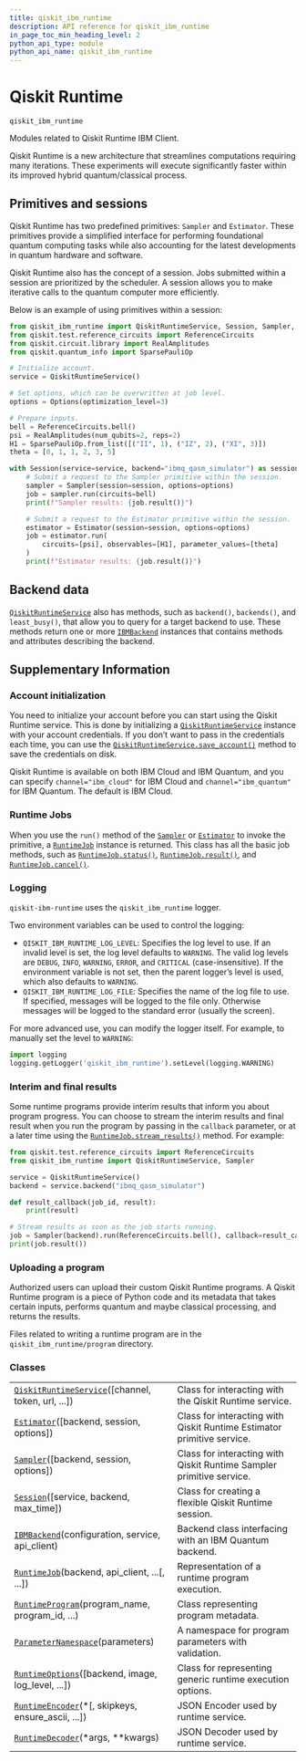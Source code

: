 ```yaml
---
title: qiskit_ibm_runtime
description: API reference for qiskit_ibm_runtime
in_page_toc_min_heading_level: 2
python_api_type: module
python_api_name: qiskit_ibm_runtime
---
```


<span id="qiskit-runtime-qiskit-ibm-runtime" />

<span id="module-qiskit_ibm_runtime" />

# Qiskit Runtime

<span id="module-qiskit_ibm_runtime" />

`qiskit_ibm_runtime`

Modules related to Qiskit Runtime IBM Client.

Qiskit Runtime is a new architecture that streamlines computations requiring many iterations. These experiments will execute significantly faster within its improved hybrid quantum/classical process.

## Primitives and sessions

Qiskit Runtime has two predefined primitives: `Sampler` and `Estimator`. These primitives provide a simplified interface for performing foundational quantum computing tasks while also accounting for the latest developments in quantum hardware and software.

Qiskit Runtime also has the concept of a session. Jobs submitted within a session are prioritized by the scheduler. A session allows you to make iterative calls to the quantum computer more efficiently.

Below is an example of using primitives within a session:

```python
from qiskit_ibm_runtime import QiskitRuntimeService, Session, Sampler, Estimator, Options
from qiskit.test.reference_circuits import ReferenceCircuits
from qiskit.circuit.library import RealAmplitudes
from qiskit.quantum_info import SparsePauliOp

# Initialize account.
service = QiskitRuntimeService()

# Set options, which can be overwritten at job level.
options = Options(optimization_level=3)

# Prepare inputs.
bell = ReferenceCircuits.bell()
psi = RealAmplitudes(num_qubits=2, reps=2)
H1 = SparsePauliOp.from_list([("II", 1), ("IZ", 2), ("XI", 3)])
theta = [0, 1, 1, 2, 3, 5]

with Session(service=service, backend="ibmq_qasm_simulator") as session:
    # Submit a request to the Sampler primitive within the session.
    sampler = Sampler(session=session, options=options)
    job = sampler.run(circuits=bell)
    print(f"Sampler results: {job.result()}")

    # Submit a request to the Estimator primitive within the session.
    estimator = Estimator(session=session, options=options)
    job = estimator.run(
        circuits=[psi], observables=[H1], parameter_values=[theta]
    )
    print(f"Estimator results: {job.result()}")
```

## Backend data

[`QiskitRuntimeService`](qiskit_ibm_runtime.QiskitRuntimeService "qiskit_ibm_runtime.QiskitRuntimeService") also has methods, such as `backend()`, `backends()`, and `least_busy()`, that allow you to query for a target backend to use. These methods return one or more [`IBMBackend`](qiskit_ibm_runtime.IBMBackend "qiskit_ibm_runtime.IBMBackend") instances that contains methods and attributes describing the backend.

## Supplementary Information

### Account initialization

You need to initialize your account before you can start using the Qiskit Runtime service. This is done by initializing a [`QiskitRuntimeService`](qiskit_ibm_runtime.QiskitRuntimeService "qiskit_ibm_runtime.QiskitRuntimeService") instance with your account credentials. If you don’t want to pass in the credentials each time, you can use the [`QiskitRuntimeService.save_account()`](qiskit_ibm_runtime.QiskitRuntimeService#save_account "qiskit_ibm_runtime.QiskitRuntimeService.save_account") method to save the credentials on disk.

Qiskit Runtime is available on both IBM Cloud and IBM Quantum, and you can specify `channel="ibm_cloud"` for IBM Cloud and `channel="ibm_quantum"` for IBM Quantum. The default is IBM Cloud.

### Runtime Jobs

When you use the `run()` method of the [`Sampler`](qiskit_ibm_runtime.Sampler "qiskit_ibm_runtime.Sampler") or [`Estimator`](qiskit_ibm_runtime.Estimator "qiskit_ibm_runtime.Estimator") to invoke the primitive, a [`RuntimeJob`](qiskit_ibm_runtime.RuntimeJob "qiskit_ibm_runtime.RuntimeJob") instance is returned. This class has all the basic job methods, such as [`RuntimeJob.status()`](qiskit_ibm_runtime.RuntimeJob#status "qiskit_ibm_runtime.RuntimeJob.status"), [`RuntimeJob.result()`](qiskit_ibm_runtime.RuntimeJob#result "qiskit_ibm_runtime.RuntimeJob.result"), and [`RuntimeJob.cancel()`](qiskit_ibm_runtime.RuntimeJob#cancel "qiskit_ibm_runtime.RuntimeJob.cancel").

### Logging

`qiskit-ibm-runtime` uses the `qiskit_ibm_runtime` logger.

Two environment variables can be used to control the logging:

*   `QISKIT_IBM_RUNTIME_LOG_LEVEL`: Specifies the log level to use. If an invalid level is set, the log level defaults to `WARNING`. The valid log levels are `DEBUG`, `INFO`, `WARNING`, `ERROR`, and `CRITICAL` (case-insensitive). If the environment variable is not set, then the parent logger’s level is used, which also defaults to `WARNING`.
*   `QISKIT_IBM_RUNTIME_LOG_FILE`: Specifies the name of the log file to use. If specified, messages will be logged to the file only. Otherwise messages will be logged to the standard error (usually the screen).

For more advanced use, you can modify the logger itself. For example, to manually set the level to `WARNING`:

```python
import logging
logging.getLogger('qiskit_ibm_runtime').setLevel(logging.WARNING)
```

### Interim and final results

Some runtime programs provide interim results that inform you about program progress. You can choose to stream the interim results and final result when you run the program by passing in the `callback` parameter, or at a later time using the [`RuntimeJob.stream_results()`](qiskit_ibm_runtime.RuntimeJob#stream_results "qiskit_ibm_runtime.RuntimeJob.stream_results") method. For example:

```python
from qiskit.test.reference_circuits import ReferenceCircuits
from qiskit_ibm_runtime import QiskitRuntimeService, Sampler

service = QiskitRuntimeService()
backend = service.backend("ibmq_qasm_simulator")

def result_callback(job_id, result):
    print(result)

# Stream results as soon as the job starts running.
job = Sampler(backend).run(ReferenceCircuits.bell(), callback=result_callback)
print(job.result())
```

### Uploading a program

Authorized users can upload their custom Qiskit Runtime programs. A Qiskit Runtime program is a piece of Python code and its metadata that takes certain inputs, performs quantum and maybe classical processing, and returns the results.

Files related to writing a runtime program are in the `qiskit_ibm_runtime/program` directory.

### Classes

|                                                                                                                                          |                                                                        |
| ---------------------------------------------------------------------------------------------------------------------------------------- | ---------------------------------------------------------------------- |
| [`QiskitRuntimeService`](qiskit_ibm_runtime.QiskitRuntimeService "qiskit_ibm_runtime.QiskitRuntimeService")(\[channel, token, url, ...]) | Class for interacting with the Qiskit Runtime service.                 |
| [`Estimator`](qiskit_ibm_runtime.Estimator "qiskit_ibm_runtime.Estimator")(\[backend, session, options])                                 | Class for interacting with Qiskit Runtime Estimator primitive service. |
| [`Sampler`](qiskit_ibm_runtime.Sampler "qiskit_ibm_runtime.Sampler")(\[backend, session, options])                                       | Class for interacting with Qiskit Runtime Sampler primitive service.   |
| [`Session`](qiskit_ibm_runtime.Session "qiskit_ibm_runtime.Session")(\[service, backend, max\_time])                                     | Class for creating a flexible Qiskit Runtime session.                  |
| [`IBMBackend`](qiskit_ibm_runtime.IBMBackend "qiskit_ibm_runtime.IBMBackend")(configuration, service, api\_client)                       | Backend class interfacing with an IBM Quantum backend.                 |
| [`RuntimeJob`](qiskit_ibm_runtime.RuntimeJob "qiskit_ibm_runtime.RuntimeJob")(backend, api\_client, ...\[, ...])                         | Representation of a runtime program execution.                         |
| [`RuntimeProgram`](qiskit_ibm_runtime.RuntimeProgram "qiskit_ibm_runtime.RuntimeProgram")(program\_name, program\_id, ...)               | Class representing program metadata.                                   |
| [`ParameterNamespace`](qiskit_ibm_runtime.ParameterNamespace "qiskit_ibm_runtime.ParameterNamespace")(parameters)                        | A namespace for program parameters with validation.                    |
| [`RuntimeOptions`](qiskit_ibm_runtime.RuntimeOptions "qiskit_ibm_runtime.RuntimeOptions")(\[backend, image, log\_level, ...])            | Class for representing generic runtime execution options.              |
| [`RuntimeEncoder`](qiskit_ibm_runtime.RuntimeEncoder "qiskit_ibm_runtime.RuntimeEncoder")(\*\[, skipkeys, ensure\_ascii, ...])           | JSON Encoder used by runtime service.                                  |
| [`RuntimeDecoder`](qiskit_ibm_runtime.RuntimeDecoder "qiskit_ibm_runtime.RuntimeDecoder")(\*args, \*\*kwargs)                            | JSON Decoder used by runtime service.                                  |

